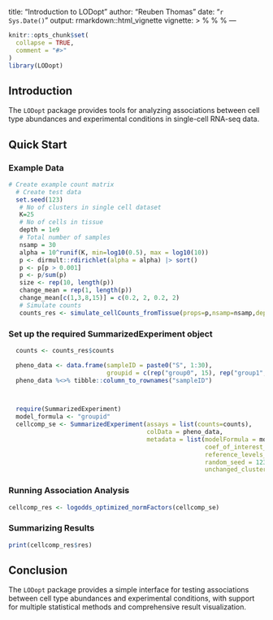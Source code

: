 title: "Introduction to LODopt"
author: "Reuben Thomas"
date: "`r Sys.Date()`"
output: rmarkdown::html_vignette
vignette: >
  %\VignetteIndexEntry{Introduction to LODopt}
  %\VignetteEngine{knitr::rmarkdown}
  %\VignetteEncoding{UTF-8}
---

```r
knitr::opts_chunk$set(
  collapse = TRUE,
  comment = "#>"
)
library(LODopt)
```

## Introduction

The `LODopt` package provides tools for analyzing associations between 
cell type abundances and experimental conditions in single-cell RNA-seq data.

## Quick Start

### Example Data

```r
# Create example count matrix
  # Create test data
  set.seed(123)
   # No of clusters in single cell dataset
   K=25
   # No of cells in tissue
   depth = 1e9
   # Total number of samples
   nsamp = 30
   alpha = 10^runif(K, min=log10(0.5), max = log10(10))
   p <- dirmult::rdirichlet(alpha = alpha) |> sort()
   p <- p[p > 0.001]
   p <- p/sum(p)
   size <- rep(10, length(p))
   change_mean = rep(1, length(p))
   change_mean[c(1,3,8,15)] = c(0.2, 2, 0.2, 2)
   # Simulate counts
   counts_res <- simulate_cellCounts_fromTissue(props=p,nsamp=nsamp,depth=depth, size = size, change_mean = change_mean)
```

### Set up the required SummarizedExperiment object
```r
  counts <- counts_res$counts

  pheno_data <- data.frame(sampleID = paste0("S", 1:30),
                           groupid = c(rep("group0", 15), rep("group1", 15)))
  pheno_data %<>% tibble::column_to_rownames("sampleID")



  require(SummarizedExperiment)
  model_formula <- "groupid"
  cellcomp_se <- SummarizedExperiment(assays = list(counts=counts),
                                      colData = pheno_data,
                                      metadata = list(modelFormula = model_formula,
                                                      coef_of_interest_index = 2,
                                                      reference_levels_of_variables = list(c("groupid", "group0")),
                                                      random_seed = 123456,
                                                      unchanged_cluster_indices = NULL))

```
### Running Association Analysis
```r
cellcomp_res <- logodds_optimized_normFactors(cellcomp_se)
```

### Summarizing Results
```r
print(cellcomp_res$res)
```



## Conclusion

The `LODopt` package provides a simple interface for testing associations
between cell type abundances and experimental conditions, with support for 
multiple statistical methods and comprehensive result visualization.
